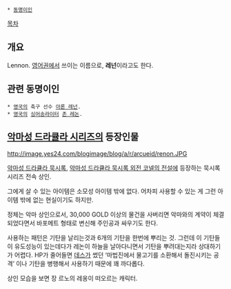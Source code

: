  * [[동명이인]]

[[목차]]

== 개요 ==
Lennon. [[영어]]권에서 쓰이는 이름으로, '''레넌'''이라고도 한다.

== 관련 동명이인 ==
 * [[영국]]의 축구 선수 [[아론 레넌]].
 * [[영국]]의 [[싱어송라이터]] [[존 레논]].

== [[악마성 드라큘라 시리즈]]의 등장인물 ==
http://image.yes24.com/blogimage/blog/a/r/arcueid/renon.JPG

[[악마성 드라큘라 묵시록]], [[악마성 드라큘라 묵시록 외전 코넬의 전설]]에 등장하는 묵시록 시리즈 전속 상인.

그에게 살 수 있는 아이템은 소모성 아이템 밖에 없다. 어차피 사용할 수 있는 게 그런 아이템 밖에 없는 현실이기도 하지만.

정체는 악마 상인으로서, 30,000 GOLD 이상의 물건을 사버리면 악마와의 계약이 체결되었다면서 바포메트 형태로 변신해 주인공과 싸우기도 한다. 

사용하는 패턴은 기탄을 날리는것과 6개의 기탄을 한번에 뿌리는 것. 그런데 이 기탄들이 유도성능이 있는데다가 레논이 하늘을 날아다니면서 기탄을 뿌려대는지라 상대하기가 어렵다. HP가 줄어들면 [[데스]]가 썼던 ‘마법진에서 물고기를 소환해서 돌진시키는 공격’ 이나 기탄을 병행해서 사용하기 때문에 꽤 까다롭다.

상인 모습을 보면 장 르노의 레옹이 떠오르는 캐릭터.
